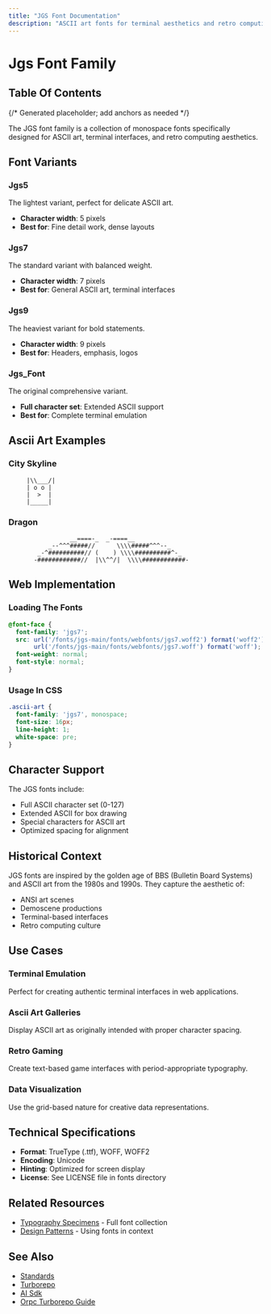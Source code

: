 ```yaml
---
title: "JGS Font Documentation"
description: "ASCII art fonts for terminal aesthetics and retro computing"
---
```


# Jgs Font Family

## Table Of Contents

{/* Generated placeholder; add anchors as needed */}

The JGS font family is a collection of monospace fonts specifically designed for ASCII art, terminal interfaces, and retro computing aesthetics.

## Font Variants

### Jgs5
The lightest variant, perfect for delicate ASCII art.
- **Character width**: 5 pixels
- **Best for**: Fine detail work, dense layouts

### Jgs7 
The standard variant with balanced weight.
- **Character width**: 7 pixels
- **Best for**: General ASCII art, terminal interfaces

### Jgs9
The heaviest variant for bold statements.
- **Character width**: 9 pixels  
- **Best for**: Headers, emphasis, logos

### Jgs_Font
The original comprehensive variant.
- **Full character set**: Extended ASCII support
- **Best for**: Complete terminal emulation

## Ascii Art Examples

### City Skyline
```
     |\\___/|
     | o o |
     |  >  |
     |_____|
```

### Dragon
```
                 __====-_  _-====__
           _--^^^#####//      \\\\#####^^^--_
        _-^##########// (    ) \\\\##########^-_
       -############//  |\\^^/|  \\\\############-
```

## Web Implementation

### Loading The Fonts
```css
@font-face {
  font-family: 'jgs7';
  src: url('/fonts/jgs-main/fonts/webfonts/jgs7.woff2') format('woff2'),
       url('/fonts/jgs-main/fonts/webfonts/jgs7.woff') format('woff');
  font-weight: normal;
  font-style: normal;
}
```

### Usage In CSS
```css
.ascii-art {
  font-family: 'jgs7', monospace;
  font-size: 16px;
  line-height: 1;
  white-space: pre;
}
```

## Character Support

The JGS fonts include:
- Full ASCII character set (0-127)
- Extended ASCII for box drawing
- Special characters for ASCII art
- Optimized spacing for alignment

## Historical Context

JGS fonts are inspired by the golden age of BBS (Bulletin Board Systems) and ASCII art from the 1980s and 1990s. They capture the aesthetic of:
- ANSI art scenes
- Demoscene productions  
- Terminal-based interfaces
- Retro computing culture

## Use Cases

### Terminal Emulation
Perfect for creating authentic terminal interfaces in web applications.

### Ascii Art Galleries
Display ASCII art as originally intended with proper character spacing.

### Retro Gaming
Create text-based game interfaces with period-appropriate typography.

### Data Visualization
Use the grid-based nature for creative data representations.

## Technical Specifications

- **Format**: TrueType (.ttf), WOFF, WOFF2
- **Encoding**: Unicode
- **Hinting**: Optimized for screen display
- **License**: See LICENSE file in fonts directory

## Related Resources
- [Typography Specimens](/design/typography) - Full font collection
- [Design Patterns](/design/design-patterns) - Using fonts in context

## See Also

- [Standards](/architecture/standards)
- [Turborepo](/tools/stack/turborepo)
- [AI Sdk](/tools/stack/ai-sdk)
- [Orpc Turborepo Guide](/tools/integrations/orpc-turborepo-guide)
